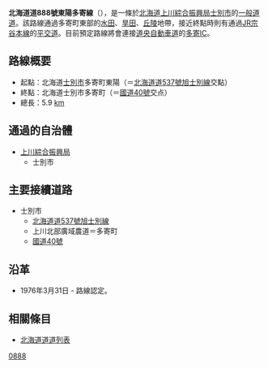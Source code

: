 {{Infobox_road
|system             = [[都道府縣道|一般道道]]
|marker_image       = {{Ja_Pref_Route_Sign|pref=北海道|number=888|width=100}}
|highway_name       = 北海道道888號東陽多寄線
|length_km             = 5.9
|established        = 1976年
|起點                   = [[北海道|北海道]][[士別市|士別市]]多寄町東陽
|終點                   = 北海道士別市多寄町
|junction           = [[File:Japanese_National_Route_Sign_0040.svg|24px]][[國道40號|國道40號]]<!-- 国道と、主要道道を記述-->
}}
'''北海道道888號東陽多寄線'''（{{lang-ja|'''北海道道888号東陽多寄線'''}}），是一條於[[北海道|北海道]][[上川綜合振興局|上川綜合振興局]][[士別市|士別市]]的[[都道府縣道|一般道道]]。該路線通過多寄町東部的[[水田|水田]]、[[旱田|旱田]]、[[丘陵|丘陵]]地帶，接近終點時則有通過[[北海道旅客鐵道|JR]][[宗谷本線|宗谷本線]]的[[平交道|平交道]]。目前預定路線將會連接[[道央自動車道|道央自動車道]]的[[多寄IC|多寄IC]]。

== 路線概要 ==
* 起點：北海道[[士別市|士別市]]多寄町東陽（＝[[北海道道537號旭士別線|北海道道537號旭士別線]]交點）
* 終點：北海道士別市多寄町（＝[[國道40號|國道40號]]交点）
* 總長：5.9 [[公里|km]]

== 通過的自治體 ==
* [[上川綜合振興局|上川綜合振興局]]
** 士別市

== 主要接續道路 ==
* 士別市
** [[北海道道537號旭士別線|北海道道537號旭士別線]]
** 上川北部廣域農道＝多寄町
** [[國道40號|國道40號]]

== 沿革 ==
* 1976年3月31日 - 路線認定。

== 相關條目 ==
* [[北海道道道列表|北海道道道列表]]

{{Road-stub}}
{{DEFAULTSORT:ほつかいとうとう0888}}

[[Category:北海道道_(上川管内)|0888]]